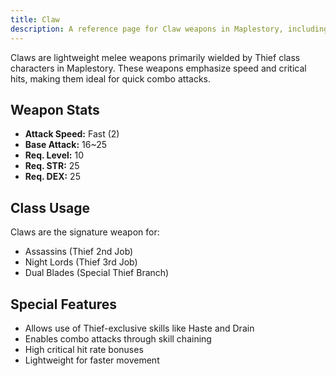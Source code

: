 ```yaml
---
title: Claw
description: A reference page for Claw weapons in Maplestory, including stats, usage, and classes that wield them.
---
```


Claws are lightweight melee weapons primarily wielded by Thief class characters in Maplestory. These weapons emphasize speed and critical hits, making them ideal for quick combo attacks.

## Weapon Stats

* **Attack Speed:** Fast (2)
* **Base Attack:** 16~25
* **Req. Level:** 10
* **Req. STR:** 25
* **Req. DEX:** 25

## Class Usage

Claws are the signature weapon for:
* Assassins (Thief 2nd Job)
* Night Lords (Thief 3rd Job)
* Dual Blades (Special Thief Branch)

## Special Features

* Allows use of Thief-exclusive skills like Haste and Drain
* Enables combo attacks through skill chaining
* High critical hit rate bonuses
* Lightweight for faster movement